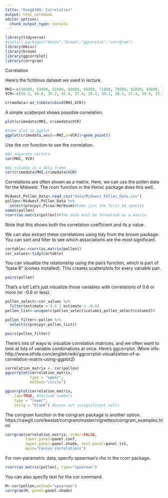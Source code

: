 ```yaml
---
title: "Geog6300: Correlation"
output: html_notebook
editor_options: 
  chunk_output_type: console
---
```


```r
library(tidyverse)
#install.packages("Hmisc","broom","ggcorplot","corrgram")
library(Hmisc)
library(broom)
library(ggcorrplot)
library(corrgram)
```


Correlation

Here's the fictitious dataset we used in lecture.
```r
MHI<-c(40000, 59000, 61000, 66000, 68000, 71000, 78000, 82000, 89000, 103000, 104000,113000, 129000, 141000,156000)
VCR<-c(45.2, 44.6, 39.2, 42.4, 37.4, 29.4, 38.1, 28.5, 21.4, 19.4, 25.1, 28.5, 22.5, 17.3, 13.5)

crimedata<-as_tibble(cbind(MHI,VCR))
```


A simple scatterpot shows possible correlation.

```r
plot(crimedata$MHI, crimedata$VCR)

#Same plot in ggplot
ggplot(crimedata,aes(x=MHI,y=VCR))+geom_point()
```

Use the cor function to see the correlation.

```r
#As separate vectors
cor(MHI, VCR)

#As columns in a data frame
cor(crimedata$MHI,crimedata$VCR)
```


Correlations are often shown as a matrix. Here, we can use the pollen data for the Midwest. The rcorr function in the Hmisc package does this well.

```r
Midwest_Pollen_Data<-read_csv("data/Midwest_Pollen_Data.csv")
pollen<-Midwest_Pollen_Data %>%
  select(precpyr,Picea:Herbsum)#Take just the first 10 species
names(pollen)
rcorr(as.matrix(pollen))#The data must be formatted as a matrix
```

Note that this shows both the correlation coefficient and its p value.

We can also extract these correlations using tidy from the broom package. You can sort and filter to see which associations are the most significant.

```r
cortable<-rcorr(as.matrix(pollen))
cor_values<-tidy(cortable)
```

You can visualize the relationship using the pairs function, which is part of "base R" (comes installed). This creates scatterplots for every variable pair.
```r
pairs(pollen)
```

That's a lot! Let's just visualize those variables with correlations of 0.6 or more (or -0.6 or less).

```r
pollen_select<-cor_values %>%
  filter(estimate > 0.6 | estimate < -0.6) 
pollen_list<-unique(c(pollen_select$column1,pollen_select$column2))

pollen_filter<-pollen %>%
  select(c(precpyr,pollen_list))

pairs(pollen_filter)
```

There's lots of ways to visualize correlation matrices, and we often want to look at lots of variable combinations at once. Here's ggcorrplot. (More info: http://www.sthda.com/english/wiki/ggcorrplot-visualization-of-a-correlation-matrix-using-ggplot2)

```r
correlation_matrix <- cor(pollen)
ggcorrplot(correlation_matrix, 
           type = "upper", 
           method="circle")

ggcorrplot(correlation_matrix,
    lab=TRUE, #Include numbers
    type = "lower", 
    insig = "blank") #Leave out insignificant cells
```

The corrgram function in the corrgram package is another option. https://rawgit.com/kwstat/corrgram/master/vignettes/corrgram_examples.html

```r
corrgram(correlation_matrix, order=FALSE,
         lower.panel=panel.conf,
         upper.panel=panel.shade, text.panel=panel.txt,
         main="Census correlations")
```


For non-parametric data, specify spearman's rho in the rcorr package.
```r
rcorr(as.matrix(pollen), type="spearman")
```

You can also specify test for the cor command.
```r
M<-cor(pollen,method="spearman")
corrgram(M, panel=panel.shade)
```



